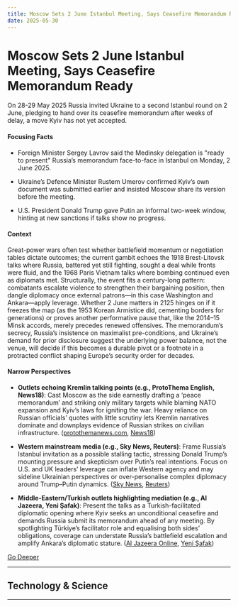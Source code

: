 ```yaml
---
title: Moscow Sets 2 June Istanbul Meeting, Says Ceasefire Memorandum Ready
date: 2025-05-30
---
```


# Moscow Sets 2 June Istanbul Meeting, Says Ceasefire Memorandum Ready

On 28-29 May 2025 Russia invited Ukraine to a second Istanbul round on 2 June, pledging to hand over its ceasefire memorandum after weeks of delay, a move Kyiv has not yet accepted.

#### Focusing Facts

- Foreign Minister Sergey Lavrov said the Medinsky delegation is "ready to present" Russia’s memorandum face-to-face in Istanbul on Monday, 2 June 2025.

- Ukraine’s Defence Minister Rustem Umerov confirmed Kyiv’s own document was submitted earlier and insisted Moscow share its version before the meeting.

- U.S. President Donald Trump gave Putin an informal two-week window, hinting at new sanctions if talks show no progress.

#### Context

Great-power wars often test whether battlefield momentum or negotiation tables dictate outcomes; the current gambit echoes the 1918 Brest-Litovsk talks where Russia, battered yet still fighting, sought a deal while fronts were fluid, and the 1968 Paris Vietnam talks where bombing continued even as diplomats met.  Structurally, the event fits a century-long pattern: combatants escalate violence to strengthen their bargaining position, then dangle diplomacy once external patrons—in this case Washington and Ankara—apply leverage.  Whether 2 June matters in 2125 hinges on if it freezes the map (as the 1953 Korean Armistice did, cementing borders for generations) or proves another performative pause that, like the 2014–15 Minsk accords, merely precedes renewed offensives.  The memorandum’s secrecy, Russia’s insistence on maximalist pre-conditions, and Ukraine’s demand for prior disclosure suggest the underlying power balance, not the venue, will decide if this becomes a durable pivot or a footnote in a protracted conflict shaping Europe’s security order for decades.

#### Narrow Perspectives

- **Outlets echoing Kremlin talking points (e.g., ProtoThema English, News18)**: Cast Moscow as the side earnestly drafting a ‘peace memorandum’ and striking only military targets while blaming NATO expansion and Kyiv’s laws for igniting the war. Heavy reliance on Russian officials’ quotes with little scrutiny lets Kremlin narratives dominate and downplays evidence of Russian strikes on civilian infrastructure. ([protothemanews.com](https://en.protothema.gr/2025/05/28/war-in-ukraine-moscow-and-kiev-prepare-draft-memoranda-of-understanding-for-a-temporary-ceasefire-says-the-kremlin/), [News18](https://www.news18.com/world/russia-to-present-peace-memorandum-at-june-2-talks-with-ukraine-in-istanbul-ws-l-9357136.html))

- **Western mainstream media (e.g., Sky News, Reuters)**: Frame Russia’s Istanbul invitation as a possible stalling tactic, stressing Donald Trump’s mounting pressure and skepticism over Putin’s real intentions. Focus on U.S. and UK leaders’ leverage can inflate Western agency and may sideline Ukrainian perspectives or over-personalise complex diplomacy around Trump–Putin dynamics. ([Sky News](https://news.sky.com/story/trump-doubles-down-on-putin-criticism-as-russia-offers-ukraine-a-date-and-location-for-peace-talks-13376149), [Reuters](https://www.reuters.com/world/europe/russia-proposes-ukraine-date-venue-peace-talks-expects-reply-2025-05-28/))

- **Middle-Eastern/Turkish outlets highlighting mediation (e.g., Al Jazeera, Yeni Şafak)**: Present the talks as a Turkish-facilitated diplomatic opening where Kyiv seeks an unconditional ceasefire and demands Russia submit its memorandum ahead of any meeting. By spotlighting Türkiye’s facilitator role and equalising both sides’ obligations, coverage can understate Russia’s battlefield escalation and amplify Ankara’s diplomatic stature. ([Al Jazeera Online](https://www.aljazeera.com/news/2025/5/28/russia-proposes-new-round-of-istanbul-talks-ukraine-yet-to-respond), [Yeni Şafak](https://www.yenisafak.com/en/world/moscow-says-ready-for-second-round-of-russia-ukraine-peace-talks-in-istanbul-on-monday-3702791))


[Go Deeper](https://www.perplexity.ai/search?q=Moscow+Sets+2+June+Istanbul+Meeting%2C+Says+Ceasefire+Memorandum+Ready)

---

## Technology & Science

---

<a id='iran-signals-us-inspectors-access-as-trump-era-nuclear-deal-reaches-endgame'></a>

